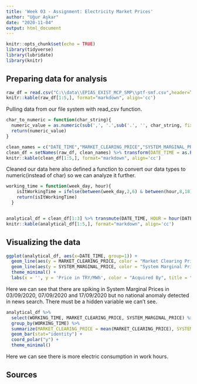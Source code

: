 ```yaml
---
title: 'Week 03 - Assignment: Electricity Market Prices'
author: "Uğur Aşkar"
date: "2020-11-04"
output: html_document
---
```


```r
knitr::opts_chunk$set(echo = TRUE)
library(tidyverse)
library(lubridate)
library(knitr)
```

## Preparing data for analysis

```r
raw_df = read.csv("C:\\data\\EPIAS_EXIST_MCP_SMP\\ptf-smf.csv",header=TRUE,dec=",")
knitr::kable(raw_df[1:5,], format="markdown", align='cc')
```
Pulling data from our file system with read_csv function.

```r
char_to_numeric = function(char_string){
  numeric_value = as.numeric(sub(',', '.',sub('.', '', char_string, fixed = TRUE)))
  return(numeric_value)
}

clean_names = c("DATE_TIME","MARKET_CLEARING_PRICE","SYSTEM_MARGINAL_PRICE","POSITIVE_IMBALANCE_PRICE","NEGATIVE_IMBALANCE_PRICE","SYSTEM_MARGINAL_PRICE_COURSE")
clean_df = setNames(raw_df, clean_names) %>% transform(DATE_TIME = as.POSIXct(DATE_TIME,format='%d.%m.%y %H:%M'), SYSTEM_MARGINAL_PRICE = char_to_numeric(SYSTEM_MARGINAL_PRICE), NEGATIVE_IMBALANCE_PRICE = char_to_numeric(NEGATIVE_IMBALANCE_PRICE))
knitr::kable(clean_df[1:5,], format="markdown", align='cc')
```
Cleaned our data here also defined a function to convert our data types to numeric(instead of char) so we can analyze it further.

```r
working_time = function(week_day, hour){
    isItWorkingTime = ifelse(between(week_day,2,6) & between(hour,8,18), "Working Time", "Free Time")
    return(isItWorkingTime)
  }


analytical_df = clean_df[1:3] %>% transmute(DATE_TIME, HOUR = hour(DATE_TIME), WEEK_DAY = wday(DATE_TIME, label = TRUE, abbr=FALSE, locale='UK'), WORKING_TIME = working_time(wday(DATE_TIME),hour(DATE_TIME)), MARKET_CLEARING_PRICE, SYSTEM_MARGINAL_PRICE)
knitr::kable(analytical_df[1:5,], format="markdown", align='cc')
```

## Visualizing the data
```r
ggplot(analytical_df, aes(x=DATE_TIME, group=1)) +
  geom_line(aes(y = MARKET_CLEARING_PRICE, color = "Market Clearing Price") , size = 1) +
  geom_line(aes(y = SYSTEM_MARGINAL_PRICE, color = "System Marginal Price"), size = 1) +
  theme_minimal() + 
  labs(x = '', y = 'Price in TRY/MWh', color = "Acquired By", title = "MCP/SMP", subtitle = "Electricity market prices in September 2020")
```

Here we can see that there are spiking in System Marginal Prices in 03/09/2020, 07/09/2020 and 17/09/2020 but no national anomaly detected in news search. There must be a hidden variable we can't see.

```r
analytical_df %>%
  select(WORKING_TIME, MARKET_CLEARING_PRICE, SYSTEM_MARGINAL_PRICE) %>%
  group_by(WORKING_TIME) %>%
  summarize(MARKET_CLEARING_PRICE = mean(MARKET_CLEARING_PRICE), SYSTEM_MARGINAL_PRICE = mean(SYSTEM_MARGINAL_PRICE)) %>% ggplot(., aes(x="", y=SYSTEM_MARGINAL_PRICE, fill=WORKING_TIME)) +
  geom_bar(stat="identity") +
  coord_polar("y") + 
  theme_minimal()
```

Here we can see there is more electric consumption in work hours.

## Sources